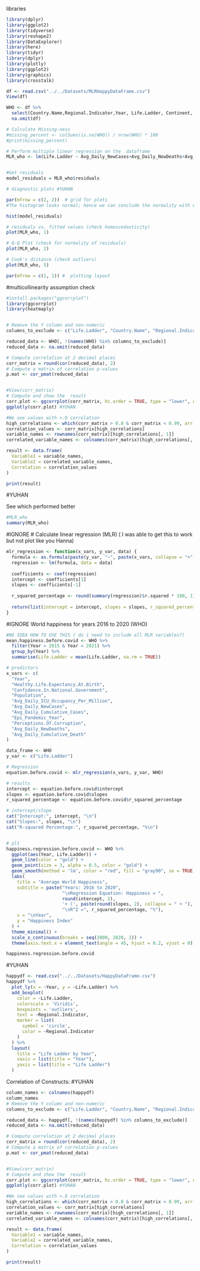 libraries
```r
library(dplyr)
library(ggplot2)
library(tidyverse)
library(reshape2)
library(DataExplorer)
library(here)
library(tidyr)
library(dplyr)
library(plotly)
library(ggplot2)
library(graphics)
library(crosstalk)
```

```r
df <- read.csv("../../Datasets/MLRHappyDataFrame.csv")
View(df)
```

```r

WHO <- df %>%
  select(Country.Name,Regional.Indicator,Year, Life.Ladder, Continent, Avg_Daily_ICU_Occupancy_Per_Million, Avg_Daily_NewCases,Avg_Daily_Cumulative_Cases, Avg_Daily_ICU_Occupancy, Avg_Daily_NewDeaths, Avg_Daily_Cumulative_Death) %>%
  na.omit(df)

# Calculate Missing-ness
#missing_percent <- colSums(is.na(WHO)) / nrow(WHO) * 100
#print(missing_percent)

# Perform multiple linear regression on the  dataframe
MLR_who <- lm(Life.Ladder ~ Avg_Daily_NewCases+Avg_Daily_NewDeaths+Avg_Daily_ICU_Occupancy_Per_Million+Avg_Daily_Cumulative_Cases+Avg_Daily_ICU_Occupancy+Avg_Daily_Cumulative_Death, data = WHO)


#Get residuals
model_residuals = MLR_who$residuals

# diagnostic plots #YUHAN

par(mfrow = c(2, 2))  # grid for plots
#The histogram looks normal; hence we can conclude the normality with enough confidence.

hist(model_residuals)

# residuals vs. fitted values (check homoscedasticity)
plot(MLR_who, 1)

# Q-Q Plot (check for normality of residuals)
plot(MLR_who, 2)

# Cook's distance (check outliers)
plot(MLR_who, 5)

par(mfrow = c(1, 1)) #  plotting layout

```


#multicollinearity assumption check
```r
#install.packages("ggcorrplot")
library(ggcorrplot)
library(heatmaply)


# Remove the Y column and non-numeric
columns_to_exclude <- c("Life.Ladder", "Country.Name", "Regional.Indicator", "Continent", "Epi_Pandemic_Year")

reduced_data <- WHO[, !(names(WHO) %in% columns_to_exclude)]
reduced_data <- na.omit(reduced_data)

# Compute correlation at 2 decimal places
corr_matrix = round(cor(reduced_data), 2)
# Compute a matrix of correlation p-values
p.mat <- cor_pmat(reduced_data)


#View(corr_matrix)
# Compute and show the  result
corr.plot <- ggcorrplot(corr_matrix, hc.order = TRUE, type = "lower", outline.col = "white",  p.mat = p.mat)
ggplotly(corr.plot) #YUHAN

#We see values with >.8 correlation
high_correlations <- which(corr_matrix > 0.8 & corr_matrix < 0.99, arr.ind = TRUE)
correlation_values <- corr_matrix[high_correlations]
variable_names <- rownames(corr_matrix)[high_correlations[, 1]]
correlated_variable_names <- colnames(corr_matrix)[high_correlations[, 2]]

result <- data.frame(
  Variable1 = variable_names,
  Variable2 = correlated_variable_names,
  Correlation = correlation_values
)

print(result)

```


#YUHAN

See which performed better
```r
#MLR_who
summary(MLR_who)
```




#IGNORE
# Calculate linear regression (MLR) ( I was able to get this to work but not plot like you Hanna)
```r
mlr_regression <- function(x_vars, y_var, data) {
  formula <- as.formula(paste(y_var, "~", paste(x_vars, collapse = "+")))
  regression <- lm(formula, data = data)
  
  coefficients <- coef(regression)
  intercept <- coefficients[1]
  slopes <- coefficients[-1]
  
  r_squared_percentage <- round(summary(regression)$r.squared * 100, 1)
  
  return(list(intercept = intercept, slopes = slopes, r_squared_percentage = r_squared_percentage))
}

```

#IGNORE
World happiness for years 2016 to 2020 (WHO)
```r

#NO IDEA HOW TO USE THIS ( do i need to include all MLR variables?)
mean.happiness.before.covid <- WHO %>%
  filter(Year > 2015 & Year < 2021) %>%
  group_by(Year) %>%
  summarise(Life.Ladder = mean(Life.Ladder, na.rm = TRUE))

# predictors
x_vars <- c(
  "Year", 
  "Healthy.Life.Expectancy.At.Birth", 
  "Confidence.In.National.Government", 
  "Population",
  "Avg_Daily_ICU_Occupancy_Per_Million",
  "Avg_Daily_NewCases",
  "Avg_Daily_Cumulative_Cases",
  "Epi_Pandemic_Year",
  "Perceptions.Of.Corruption",
  "Avg_Daily_NewDeaths",
  "Avg_Daily_Cumulative_Death"
)

data_frame <- WHO 
y_var <- c("Life.Ladder")

# Regression
equation.before.covid <- mlr_regression(x_vars, y_var, WHO)

# results
intercept <- equation.before.covid$intercept
slopes <- equation.before.covid$slopes
r_squared_percentage <- equation.before.covid$r_squared_percentage

# intercept/slope
cat("Intercept:", intercept, "\n")
cat("Slopes:", slopes, "\n")
cat("R-squared Percentage:", r_squared_percentage, "%\n")


# plt
happiness.regression.before.covid <- WHO %>%
  ggplot(aes(Year, Life.Ladder)) +
  geom_line(color = "gold") +
  geom_point(size = 3, alpha = 0.5, color = "gold") +
  geom_smooth(method = 'lm', color = "red", fill = "gray90", se = TRUE, size = 0.6) +
  labs(
    title = "Average World Happiness", 
    subtitle = paste("Years: 2016 to 2020", 
                     "\nRegression Equation: Happiness = ", 
                     round(intercept, 2), 
                     '+ (', paste(round(slopes, 2), collapse = " + "), " * Year)", 
                     "\nR^2 =", r_squared_percentage, "%"), 
    x = "\nYear", 
    y = "Happiness Index"
  ) +
  theme_minimal() +
  scale_x_continuous(breaks = seq(2000, 2020, 1)) +
  theme(axis.text.x = element_text(angle = 45, hjust = 0.2, vjust = 0))

happiness.regression.before.covid


```

#YUHAN

```r
happydf <- read.csv("../../Datasets/HappyDataFrame.csv")
happydf %>%
  plot_ly(x = ~Year, y = ~Life.Ladder) %>%
  add_boxplot(
    color = ~Life.Ladder,
    colorscale = 'Viridis', 
    boxpoints = 'outliers', 
    text = ~Regional.Indicator, 
    marker = list(
      symbol = 'circle',  
      color = ~Regional.Indicator  
    )
  ) %>%
  layout(
    title = "Life Ladder by Year",
    xaxis = list(title = "Year"), 
    yaxis = list(title = "Life Ladder")
  )
```


Correlation of Constructs:
#YUHAN
```r
column_names <- colnames(happydf)
column_names
# Remove the Y column and non-numeric
columns_to_exclude <- c("Life.Ladder", "Country.Name", "Regional.Indicator", "Continent", "Country.Code")

reduced_data <- happydf[, !(names(happydf) %in% columns_to_exclude)]
reduced_data <- na.omit(reduced_data)

# Compute correlation at 2 decimal places
corr_matrix = round(cor(reduced_data), 2)
# Compute a matrix of correlation p-values
p.mat <- cor_pmat(reduced_data)


#View(corr_matrix)
# Compute and show the  result
corr.plot <- ggcorrplot(corr_matrix, hc.order = TRUE, type = "lower", outline.col = "white",  p.mat = p.mat)
ggplotly(corr.plot) #YUHAN

#We see values with >.8 correlation
high_correlations <- which(corr_matrix > 0.8 & corr_matrix < 0.99, arr.ind = TRUE)
correlation_values <- corr_matrix[high_correlations]
variable_names <- rownames(corr_matrix)[high_correlations[, 1]]
correlated_variable_names <- colnames(corr_matrix)[high_correlations[, 2]]

result <- data.frame(
  Variable1 = variable_names,
  Variable2 = correlated_variable_names,
  Correlation = correlation_values
)

print(result)
```


